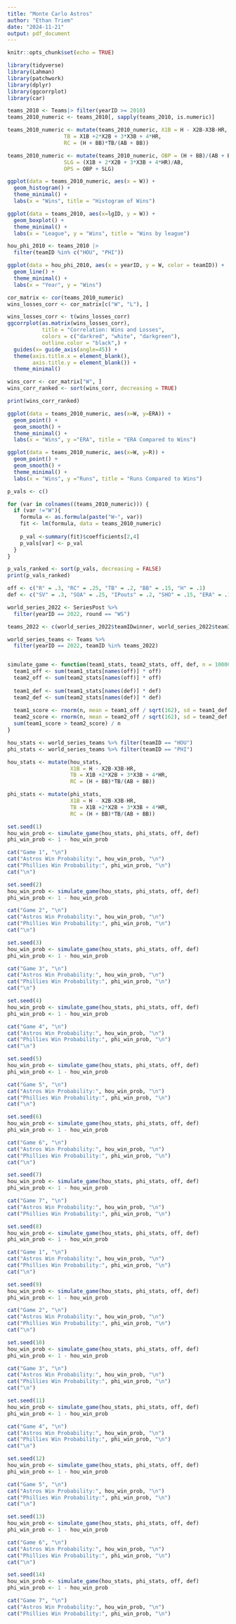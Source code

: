 ```yaml
---
title: "Monte Carlo Astros"
author: "Ethan Triem"
date: "2024-11-21"
output: pdf_document
---
```


```r
knitr::opts_chunk$set(echo = TRUE)
```

```r
library(tidyverse)
library(Lahman)
library(patchwork)
library(dplyr)
library(ggcorrplot)
library(car)

teams_2010 <- Teams|> filter(yearID >= 2010)
teams_2010_numeric <- teams_2010[, sapply(teams_2010, is.numeric)]

teams_2010_numeric <- mutate(teams_2010_numeric, X1B = H - X2B-X3B-HR,
                  TB = X1B +2*X2B + 3*X3B + 4*HR,
                  RC = (H + BB)*TB/(AB + BB))

teams_2010_numeric <- mutate(teams_2010_numeric, OBP = (H + BB)/(AB + BB),
                  SLG = (X1B + 2*X2B + 3*X3B + 4*HR)/AB,
                  OPS = OBP + SLG)

```

```r
ggplot(data = teams_2010_numeric, aes(x = W)) +
  geom_histogram() + 
  theme_minimal() + 
  labs(x = "Wins", title = "Histogram of Wins")
```

```r
ggplot(data = teams_2010, aes(x=lgID, y = W)) +
  geom_boxplot() + 
  theme_minimal() + 
  labs(x = "League", y = "Wins", title = "Wins by league")
```
```r
hou_phi_2010 <- teams_2010 |>
  filter(teamID %in% c("HOU", "PHI"))

ggplot(data = hou_phi_2010, aes(x = yearID, y = W, color = teamID)) +
  geom_line() + 
  theme_minimal() +
  labs(x = "Year", y = "Wins")
```


```r
cor_matrix <- cor(teams_2010_numeric)
wins_losses_corr <- cor_matrix[c("W", "L"), ]

wins_losses_corr <- t(wins_losses_corr)
ggcorrplot(as.matrix(wins_losses_corr), 
           title = "Correlation: Wins and Losses",
           colors = c("darkred", "white", "darkgreen"), 
           outline.color = "black",) + 
  guides(x= guide_axis(angle=45)) +
  theme(axis.title.x = element_blank(),
        axis.title.y = element_blank()) + 
  theme_minimal()
```


```r
wins_corr <- cor_matrix["W", ]
wins_corr_ranked <- sort(wins_corr, decreasing = TRUE)

print(wins_corr_ranked)
```
```r
ggplot(data = teams_2010_numeric, aes(x=W, y=ERA)) +
  geom_point() + 
  geom_smooth() +
  theme_minimal() +
  labs(x = "Wins", y ="ERA", title = "ERA Compared to Wins")
```
```r
ggplot(data = teams_2010_numeric, aes(x=W, y=R)) +
  geom_point() + 
  geom_smooth() +
  theme_minimal() +
  labs(x = "Wins", y ="Runs", title = "Runs Compared to Wins")
```

```r
p_vals <- c()

for (var in colnames((teams_2010_numeric))) {
  if (var !="W"){
    formula <- as.formula(paste("W~", var))
    fit <- lm(formula, data = teams_2010_numeric)
    
    p_val <-summary(fit)$coefficients[2,4]
    p_vals[var] <- p_val
  }
}

p_vals_ranked <- sort(p_vals, decreasing = FALSE)
print(p_vals_ranked)
```


```r
off <- c("R" = .3, "RC" = .25, "TB" = .2, "BB" = .15, "H" = .1)
def <- c("SV" = .3, "SOA" = .25, "IPouts" = .2, "SHO" = .15, "ERA" = .1)

world_series_2022 <- SeriesPost %>%
  filter(yearID == 2022, round == "WS")

teams_2022 <- c(world_series_2022$teamIDwinner, world_series_2022$teamIDloser)

world_series_teams <- Teams %>%
  filter(yearID == 2022, teamID %in% teams_2022)


simulate_game <- function(team1_stats, team2_stats, off, def, n = 10000) {
  team1_off <- sum(team1_stats[names(off)] * off)
  team2_off <- sum(team2_stats[names(off)] * off)
  
  team1_def <- sum(team1_stats[names(def)] * def)
  team2_def <- sum(team2_stats[names(def)] * def)
  
  team1_score <- rnorm(n, mean = team1_off / sqrt(162), sd = team1_def / sqrt(162))
  team2_score <- rnorm(n, mean = team2_off / sqrt(162), sd = team2_def / sqrt(162))
  sum(team1_score > team2_score) / n 
}

hou_stats <- world_series_teams %>% filter(teamID == "HOU")
phi_stats <- world_series_teams %>% filter(teamID == "PHI")

hou_stats <- mutate(hou_stats,
                    X1B = H - X2B-X3B-HR,
                    TB = X1B +2*X2B + 3*X3B + 4*HR,
                    RC = (H + BB)*TB/(AB + BB))

phi_stats <- mutate(phi_stats,
                    X1B = H - X2B-X3B-HR,
                    TB = X1B +2*X2B + 3*X3B + 4*HR,
                    RC = (H + BB)*TB/(AB + BB))

```

```r
set.seed(1)
hou_win_prob <- simulate_game(hou_stats, phi_stats, off, def)
phi_win_prob <- 1 - hou_win_prob

cat("Game 1", "\n")
cat("Astros Win Probability:", hou_win_prob, "\n")
cat("Phillies Win Probability:", phi_win_prob, "\n")
cat("\n")

set.seed(2)
hou_win_prob <- simulate_game(hou_stats, phi_stats, off, def)
phi_win_prob <- 1 - hou_win_prob

cat("Game 2", "\n")
cat("Astros Win Probability:", hou_win_prob, "\n")
cat("Phillies Win Probability:", phi_win_prob, "\n")
cat("\n")

set.seed(3)
hou_win_prob <- simulate_game(hou_stats, phi_stats, off, def)
phi_win_prob <- 1 - hou_win_prob

cat("Game 3", "\n")
cat("Astros Win Probability:", hou_win_prob, "\n")
cat("Phillies Win Probability:", phi_win_prob, "\n")
cat("\n")

set.seed(4)
hou_win_prob <- simulate_game(hou_stats, phi_stats, off, def)
phi_win_prob <- 1 - hou_win_prob

cat("Game 4", "\n")
cat("Astros Win Probability:", hou_win_prob, "\n")
cat("Phillies Win Probability:", phi_win_prob, "\n")
cat("\n")

set.seed(5)
hou_win_prob <- simulate_game(hou_stats, phi_stats, off, def)
phi_win_prob <- 1 - hou_win_prob

cat("Game 5", "\n")
cat("Astros Win Probability:", hou_win_prob, "\n")
cat("Phillies Win Probability:", phi_win_prob, "\n")
cat("\n")

set.seed(6)
hou_win_prob <- simulate_game(hou_stats, phi_stats, off, def)
phi_win_prob <- 1 - hou_win_prob

cat("Game 6", "\n")
cat("Astros Win Probability:", hou_win_prob, "\n")
cat("Phillies Win Probability:", phi_win_prob, "\n")
cat("\n")

set.seed(7)
hou_win_prob <- simulate_game(hou_stats, phi_stats, off, def)
phi_win_prob <- 1 - hou_win_prob

cat("Game 7", "\n")
cat("Astros Win Probability:", hou_win_prob, "\n")
cat("Phillies Win Probability:", phi_win_prob, "\n")

```
```r
set.seed(8)
hou_win_prob <- simulate_game(hou_stats, phi_stats, off, def)
phi_win_prob <- 1 - hou_win_prob

cat("Game 1", "\n")
cat("Astros Win Probability:", hou_win_prob, "\n")
cat("Phillies Win Probability:", phi_win_prob, "\n")
cat("\n")

set.seed(9)
hou_win_prob <- simulate_game(hou_stats, phi_stats, off, def)
phi_win_prob <- 1 - hou_win_prob

cat("Game 2", "\n")
cat("Astros Win Probability:", hou_win_prob, "\n")
cat("Phillies Win Probability:", phi_win_prob, "\n")
cat("\n")

set.seed(10)
hou_win_prob <- simulate_game(hou_stats, phi_stats, off, def)
phi_win_prob <- 1 - hou_win_prob

cat("Game 3", "\n")
cat("Astros Win Probability:", hou_win_prob, "\n")
cat("Phillies Win Probability:", phi_win_prob, "\n")
cat("\n")

set.seed(11)
hou_win_prob <- simulate_game(hou_stats, phi_stats, off, def)
phi_win_prob <- 1 - hou_win_prob

cat("Game 4", "\n")
cat("Astros Win Probability:", hou_win_prob, "\n")
cat("Phillies Win Probability:", phi_win_prob, "\n")
cat("\n")

set.seed(12)
hou_win_prob <- simulate_game(hou_stats, phi_stats, off, def)
phi_win_prob <- 1 - hou_win_prob

cat("Game 5", "\n")
cat("Astros Win Probability:", hou_win_prob, "\n")
cat("Phillies Win Probability:", phi_win_prob, "\n")
cat("\n")

set.seed(13)
hou_win_prob <- simulate_game(hou_stats, phi_stats, off, def)
phi_win_prob <- 1 - hou_win_prob

cat("Game 6", "\n")
cat("Astros Win Probability:", hou_win_prob, "\n")
cat("Phillies Win Probability:", phi_win_prob, "\n")
cat("\n")

set.seed(14)
hou_win_prob <- simulate_game(hou_stats, phi_stats, off, def)
phi_win_prob <- 1 - hou_win_prob

cat("Game 7", "\n")
cat("Astros Win Probability:", hou_win_prob, "\n")
cat("Phillies Win Probability:", phi_win_prob, "\n")
```





